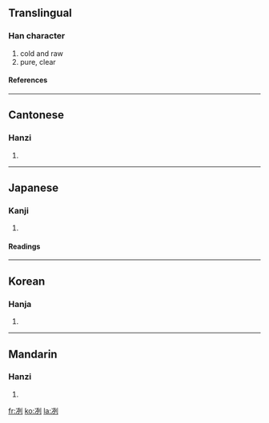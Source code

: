 {{see|洌}}

==Translingual==
===Han character===
{{Han char|rad=冫|as=06|sn=8|four=3210<sub>0</sub>|canj=戈一一弓弓 (IMMNN)}}
# cold and raw
# pure, clear
====References====
{{Han ref|kx=0132.150|dkj=01637|dj=0296.040|hdz=10297.020|uh=51BD|ud=20925|bh=A8E6|bd=43238}}
----
==Cantonese==
===Hanzi===
{{yue-hanzi|jyut=|y=lit6}}
# {{defn|Cantonese}}
----
==Japanese==
===Kanji===
{{ja-kanji|grade=|rs=冫06}}
# {{defn|Japanese}}
====Readings====
{{ja-readings|on=[[れつ]] (retsu), [[れい]] (rei)|kun=[[さむい]] (samui), [[つめたい]] (tsumetai)}}
----
==Korean==
===Hanja===
{{ko-hanja|hangeul=렬|rv=ryeol|mr=ryŏl}}
# {{defn|Korean}}
----
==Mandarin==
===Hanzi===
{{cmn-hanzi|pin=[[liè]] (lie4)|wg=lieh<sup>4</sup>}}
# {{defn|Mandarin}}

[[fr:冽]]
[[ko:冽]]
[[la:冽]]
